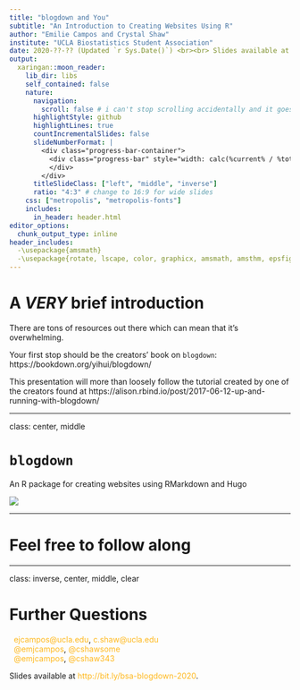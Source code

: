 ```yaml
---
title: "blogdown and You"
subtitle: "An Introduction to Creating Websites Using R"
author: "Emilie Campos and Crystal Shaw"
institute: "UCLA Biostatistics Student Association"
date: 2020-??-?? (Updated `r Sys.Date()`) <br><br> Slides available at [http://bit.ly/bsa-blogdown-2020](http://bit.ly/bsa-blogdown-2020)
output:
  xaringan::moon_reader:
    lib_dir: libs
    self_contained: false
    nature:
      navigation: 
        scroll: false # i can't stop scrolling accidentally and it goes wild
      highlightStyle: github
      highlightLines: true
      countIncrementalSlides: false
      slideNumberFormat: |
        <div class="progress-bar-container">
          <div class="progress-bar" style="width: calc(%current% / %total% * 100%);">
          </div>
        </div>
      titleSlideClass: ["left", "middle", "inverse"]
      ratio: "4:3" # change to 16:9 for wide slides
    css: ["metropolis", "metropolis-fonts"]
    includes: 
      in_header: header.html
editor_options: 
  chunk_output_type: inline
header_includes: 
  -\usepackage{amsmath}
  -\usepackage{rotate, lscape, color, graphicx, amsmath, amsthm, epsfig, amssymb, ulem, amsfonts}
---
```



<style>

.remark-slide-number {
  position: inherit;
}

.remark-slide-number .progress-bar-container {
  position: absolute;
  bottom: 0;
  height: 6px;
  display: block;
  left: 0;
  right: 0;
}

.remark-slide-number .progress-bar {
  height: 100%;
  background-color: #EB811B;
}


a, a > code {
  color: #FFB81C;
  text-decoration: none;
}

.inverse {
  background-color: #003B5C;
  text-shadow: none;
}

.title-slide .inverse .remark-slide-content {
  background-color: #FAFAFA;
  border-top: 0px solid #FAFAFA;
}

.remark-slide-content {
  background-color: #FAFAFA;
  border-top: 80px solid #FAFAFA;
  font-size: 20px;
  font-weight: 300;
  line-height: 1.5;
  padding: 1em 1em 1em 1em
}

.remark-slide-content > h1 {
  font-family: 'Fira Sans';
  font-weight: normal;
  font-size: 45px;
  color: #1A292C;
  margin-top: -70px;
  margin-left: 12px;
}


.title-slide {
  background-color: #FAFAFA;
  border-top: 80px solid #FAFAFA;
}

.pull-left {
  float: left;
  width: 49%;
}
.pull-right {
  float: right;
  width: 49%;
}

.pull-left-skinny {
  float: left;
  width: 40%;
}
.pull-right-fat {
  float: right;
  width: 59%;
}

.caption {
  text-align: center;
  font-size: 1rem;
}

.supp-slide .remark-slide-number {
  display: none;
}
</style>



# A *VERY* brief introduction

There are tons of resources out there which can mean that it's overwhelming. 

Your first stop should be the creators' book on `blogdown`: https://bookdown.org/yihui/blogdown/

This presentation will more than loosely follow the tutorial created by one of the creators found at https://alison.rbind.io/post/2017-06-12-up-and-running-with-blogdown/

---

class: center, middle

# `blogdown` 

An R package for creating websites using RMarkdown and Hugo 

![](images/blogdown-package.png)


---


# Feel free to follow along






---

class: inverse, center, middle, clear

# Further Questions

<a href="mailto:ejcampos@ucla.edu"><i class="fa fa-paper-plane fa-fw"></i>&nbsp; ejcampos@ucla.edu</a>, <a href="mailto:c.shaw@ucla.edu"> c.shaw@ucla.edu</a><br>
<a href="http://twitter.com/emjcampos"><i class="fa fa-twitter fa-fw"></i>&nbsp; @emjcampos</a>, <a href="http://twitter.com/cshawsome"> @cshawsome</a><br>
<a href="http://github.com/emjcampos"><i class="fa fa-github fa-fw"></i>&nbsp; @emjcampos</a>, <a href="http://github.com/cshaw343">@cshaw343</a><br>

Slides available at [http://bit.ly/bsa-blogdown-2020](http://bit.ly/bsa-blogdown-2020).